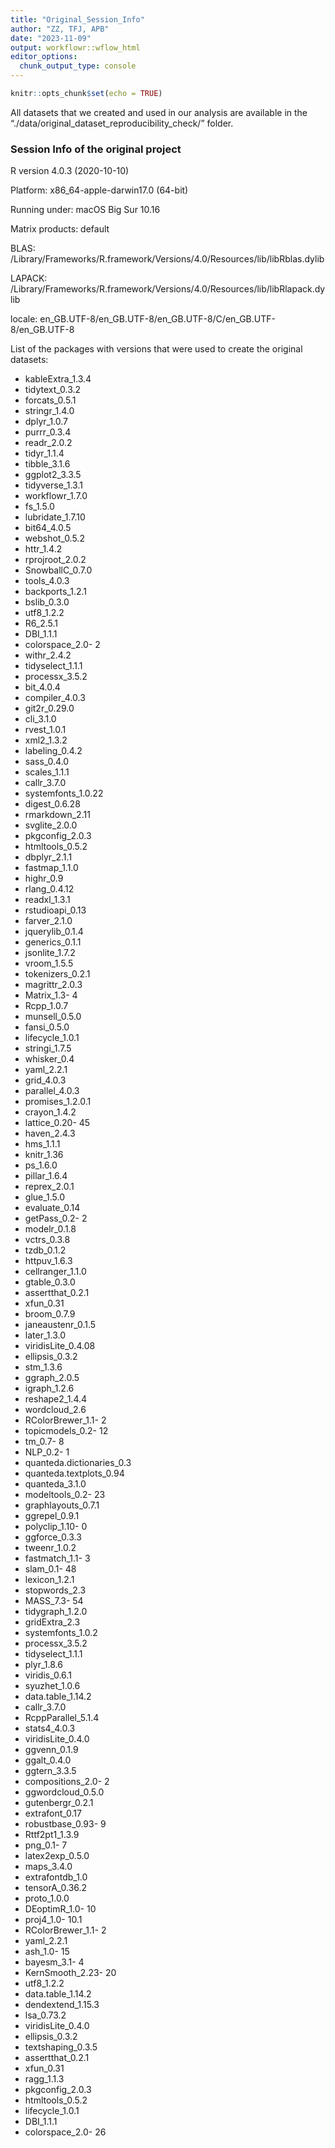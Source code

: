 ```yaml
---
title: "Original_Session_Info"
author: "ZZ, TFJ, APB"
date: "2023-11-09"
output: workflowr::wflow_html
editor_options:
  chunk_output_type: console
---
```

```r
knitr::opts_chunk$set(echo = TRUE)
```


All datasets that we created and used in our analysis are available in the "./data/original_dataset_reproducibility_check/" folder.


### Session Info of the original project

R version 4.0.3 (2020-10-10)

Platform: x86_64-apple-darwin17.0 (64-bit)

Running under: macOS Big Sur 10.16


Matrix products: default

BLAS:   /Library/Frameworks/R.framework/Versions/4.0/Resources/lib/libRblas.dylib

LAPACK: /Library/Frameworks/R.framework/Versions/4.0/Resources/lib/libRlapack.dylib


locale:
en_GB.UTF-8/en_GB.UTF-8/en_GB.UTF-8/C/en_GB.UTF-8/en_GB.UTF-8


List of the packages with versions that were used to create the original datasets:

- kableExtra_1.3.4
- tidytext_0.3.2
- forcats_0.5.1
- stringr_1.4.0
- dplyr_1.0.7
- purrr_0.3.4
- readr_2.0.2
- tidyr_1.1.4
- tibble_3.1.6
- ggplot2_3.3.5
- tidyverse_1.3.1
- workflowr_1.7.0
- fs_1.5.0
- lubridate_1.7.10
- bit64_4.0.5
- webshot_0.5.2
- httr_1.4.2
- rprojroot_2.0.2
- SnowballC_0.7.0
- tools_4.0.3
- backports_1.2.1
- bslib_0.3.0
- utf8_1.2.2
- R6_2.5.1
- DBI_1.1.1
- colorspace_2.0- 2
- withr_2.4.2
- tidyselect_1.1.1
- processx_3.5.2
- bit_4.0.4
- compiler_4.0.3
- git2r_0.29.0
- cli_3.1.0
- rvest_1.0.1
- xml2_1.3.2
- labeling_0.4.2
- sass_0.4.0
- scales_1.1.1
- callr_3.7.0
- systemfonts_1.0.22
- digest_0.6.28
- rmarkdown_2.11
- svglite_2.0.0
- pkgconfig_2.0.3
- htmltools_0.5.2
- dbplyr_2.1.1
- fastmap_1.1.0
- highr_0.9
- rlang_0.4.12
- readxl_1.3.1
- rstudioapi_0.13
- farver_2.1.0
- jquerylib_0.1.4
- generics_0.1.1
- jsonlite_1.7.2
- vroom_1.5.5
- tokenizers_0.2.1
- magrittr_2.0.3
- Matrix_1.3- 4
- Rcpp_1.0.7
- munsell_0.5.0
- fansi_0.5.0
- lifecycle_1.0.1
- stringi_1.7.5
- whisker_0.4
- yaml_2.2.1
- grid_4.0.3
- parallel_4.0.3
- promises_1.2.0.1
- crayon_1.4.2
- lattice_0.20- 45
- haven_2.4.3
- hms_1.1.1
- knitr_1.36
- ps_1.6.0
- pillar_1.6.4
- reprex_2.0.1
- glue_1.5.0
- evaluate_0.14
- getPass_0.2- 2
- modelr_0.1.8
- vctrs_0.3.8
- tzdb_0.1.2
- httpuv_1.6.3
- cellranger_1.1.0
- gtable_0.3.0
- assertthat_0.2.1
- xfun_0.31
- broom_0.7.9
- janeaustenr_0.1.5
- later_1.3.0
- viridisLite_0.4.08
- ellipsis_0.3.2
- stm_1.3.6
- ggraph_2.0.5
- igraph_1.2.6
- reshape2_1.4.4
- wordcloud_2.6
- RColorBrewer_1.1- 2
- topicmodels_0.2- 12
- tm_0.7- 8
- NLP_0.2- 1
- quanteda.dictionaries_0.3
- quanteda.textplots_0.94
- quanteda_3.1.0
- modeltools_0.2- 23
- graphlayouts_0.7.1
- ggrepel_0.9.1
- polyclip_1.10- 0
- ggforce_0.3.3
- tweenr_1.0.2
- fastmatch_1.1- 3
- slam_0.1- 48
- lexicon_1.2.1
- stopwords_2.3
- MASS_7.3- 54
- tidygraph_1.2.0
- gridExtra_2.3
- systemfonts_1.0.2
- processx_3.5.2
- tidyselect_1.1.1
- plyr_1.8.6
- viridis_0.6.1
- syuzhet_1.0.6
- data.table_1.14.2
- callr_3.7.0
- RcppParallel_5.1.4
- stats4_4.0.3
- viridisLite_0.4.0
- ggvenn_0.1.9
- ggalt_0.4.0
- ggtern_3.3.5
- compositions_2.0- 2
- ggwordcloud_0.5.0
- gutenbergr_0.2.1
- extrafont_0.17
- robustbase_0.93- 9
- Rttf2pt1_1.3.9
- png_0.1- 7
- latex2exp_0.5.0
- maps_3.4.0
- extrafontdb_1.0
- tensorA_0.36.2
- proto_1.0.0
- DEoptimR_1.0- 10
- proj4_1.0- 10.1
- RColorBrewer_1.1- 2
- yaml_2.2.1
- ash_1.0- 15
- bayesm_3.1- 4
- KernSmooth_2.23- 20
- utf8_1.2.2
- data.table_1.14.2
- dendextend_1.15.3
- lsa_0.73.2
- viridisLite_0.4.0
- ellipsis_0.3.2
- textshaping_0.3.5
- assertthat_0.2.1
- xfun_0.31
- ragg_1.1.3
- pkgconfig_2.0.3
- htmltools_0.5.2
- lifecycle_1.0.1
- DBI_1.1.1
- colorspace_2.0- 26


